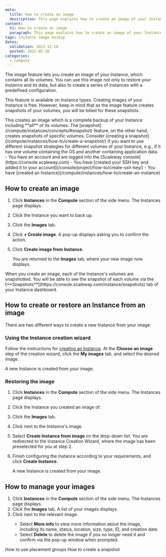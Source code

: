 ```yaml
---
meta:
  title: How to create an image
  description: This page explains how to create an image of your Instance
content:
  h1: How to create an image
  paragraph: This page explains how to create an image of your Instance
tags: instance image backup
dates:
  validation: 2023-12-18
  posted: 2021-05-26
categories:
  - compute
---
```


The image feature lets you create an image of your Instance, which contains all its volumes. You can use this image not only to restore your Instance and its data, but also to create a series of Instances with a predefined configuration. 

This feature is available on Instance types. Creating images of your Instance is free. However, keep in mind that as the image feature creates snapshots of your volumes, you will be billed for these snapshots.

<Macro id="iam-requirements" />

<Message type="note">
  This creates an image which is a complete backup of your Instance including **all** of its volumes. The [snapshot](/compute/instances/concepts/#snapshot) feature, on the other hand, creates snapshots of specific volumes. Consider [creating a snapshot](/compute/instances/how-to/create-a-snapshot/) if you want to use different snapshot strategies for different volumes of your Instance, e.g., if it has one volume containing the OS and another containing application data. 
</Message>

<Message type="requirement">
  - You have an account and are logged into the [Scaleway console](https://console.scaleway.com)
  - You have [created your SSH key and added it to your account](/console/project/how-to/create-ssh-key/)
  - You have [created an Instance](/compute/instances/how-to/create-an-instance)
</Message>

## How to create an image

1. Click **Instances** in the **Compute** section of the side menu. The Instances page displays.
2. Click the Instance you want to back up.
3. Click the **Images** tab.
    <Lightbox src="scaleway-create-image-tab.webp" alt="" />
4. Click **+ Create image**. A pop-up displays asking you to confirm the action.
5. Click **Create image from Instance**.

    You are returned to the **Images** tab, where your new image now displays.

<Message type="note">
  When you create an image, each of the Instance's volumes are snapshotted. You will be able to see the snapshot of each volume via the [**Snapshots**](https://console.scaleway.com/instance/snapshots) tab of your Instance dashboard.
</Message>


## How to create or restore an Instance from an image

There are two different ways to create a new Instance from your image:

### Using the Instance creation wizard

Follow the instructions for [creating an Instance](/compute/instances/how-to/create-an-instance). At the **Choose an image** step of the creation wizard, click the **My images** tab, and select the desired image.

<Lightbox src="scaleway-instance-choose-image-tab.webp" alt="" />

A new Instance is created from your image.


### Restoring the image

1. Click **Instances** in the **Compute** section of the side menu. The Instances page displays.
2. Click the Instance you created an image of.
3. Click the **Images** tab.
4. Click <Icon name="more" /> next to the Instance's image.
    <Lightbox src="scaleway-create-instance-from-image-tab.webp" alt="" />
5. Select **Create Instance from image** on the drop-down list. You are redirected to the Instance Creation Wizard, where the image has been preselected for you at step 2.
6. Finish configuring the Instance according to your requirements, and click **Create Instance**.

    A new Instance is created from your image.

## How to manage your images

1. Click **Instances** in the **Compute** section of the side menu. The Instances page displays.
2. Click the **Images** tab. A list of your images displays.
3. Click <Icon name="more" /> next to the relevant image.
    - Select **More info** to view more information about the image, including its name, status, location, size, type, ID, and creation date.
    - Select **Delete** to delete the image if you no longer need it and confirm via the pop-up window when prompted.

<Navigation title="See also">
  <PreviousButton to="/compute/instances/how-to/use-placement-groups/">How to use placement groups</PreviousButton>
  <NextButton to="/compute/instances/how-to/create-a-snapshot/">How to create a snapshot</NextButton>
</Navigation>
